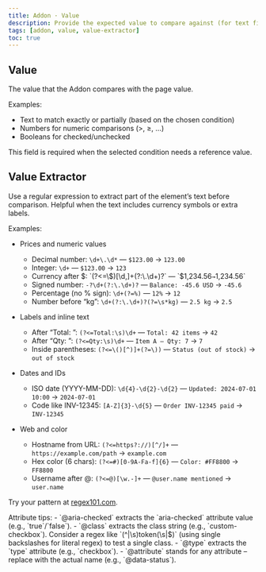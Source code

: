 ```yaml
---
title: Addon · Value
description: Provide the expected value to compare against (for text fields, attributes, or extracted content).
tags: [addon, value, value-extractor]
toc: true
---
```


## Value

The value that the Addon compares with the page value.

Examples:

- Text to match exactly or partially (based on the chosen condition)
- Numbers for numeric comparisons (>, ≥, …)
- Booleans for checked/unchecked

This field is required when the selected condition needs a reference value.

## Value Extractor

Use a regular expression to extract part of the element’s text before comparison. Helpful when the text includes currency symbols or extra labels.

Examples:

- Prices and numeric values
  - Decimal number: `\d+\.\d*` — `$123.00` → `123.00`
  - Integer: `\d+` — `$123.00` → `123`
  - Currency after $: `(?<=\$)[\d,]+(?:\.\d+)?` — `$1,234.56` → `1,234.56`
  - Signed number: `-?\d+(?:\.\d+)?` — `Balance: -45.6 USD` → `-45.6`
  - Percentage (no % sign): `\d+(?=%)` — `12%` → `12`
  - Number before “kg”: `\d+(?:\.\d+)?(?=\s*kg)` — `2.5 kg` → `2.5`

- Labels and inline text
  - After “Total: ”: `(?<=Total:\s)\d+` — `Total: 42 items` → `42`
  - After “Qty: ”: `(?<=Qty:\s)\d+` — `Item A — Qty: 7` → `7`
  - Inside parentheses: `(?<=\()[^)]+(?=\))` — `Status (out of stock)` → `out of stock`

- Dates and IDs
  - ISO date (YYYY-MM-DD): `\d{4}-\d{2}-\d{2}` — `Updated: 2024-07-01 10:00` → `2024-07-01`
  - Code like INV-12345: `[A-Z]{3}-\d{5}` — `Order INV-12345 paid` → `INV-12345`

- Web and color
  - Hostname from URL: `(?<=https?://)[^/]+` — `https://example.com/path` → `example.com`
  - Hex color (6 chars): `(?<=#)[0-9A-Fa-f]{6}` — `Color: #FF8800` → `FF8800`
  - Username after @: `(?<=@)[\w.-]+` — `@user.name mentioned` → `user.name`

Try your pattern at [regex101.com](https://regex101.com/).

<Callout type="info">
  Attribute tips: - `@aria-checked` extracts the `aria-checked` attribute value (e.g., `true`/`false`). - `@class`
  extracts the class string (e.g., `custom-checkbox`). Consider a regex like `(^|\s)token(\s|$)` (using single
  backslashes for literal regex) to test a single class. - `@type` extracts the `type` attribute (e.g., `checkbox`). -
  `@attribute` stands for any attribute – replace with the actual name (e.g., `@data-status`).
</Callout>
